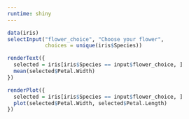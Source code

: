 ```yaml
---
runtime: shiny
---
```

```r
data(iris)
selectInput("flower_choice", "Choose your flower",
            choices = unique(iris$Species))
```

```r
renderText({
  selected = iris[iris$Species == input$flower_choice, ]
  mean(selected$Petal.Width)
})
```

```r
renderPlot({
  selected = iris[iris$Species == input$flower_choice, ]
  plot(selected$Petal.Width, selected$Petal.Length)
})
```
